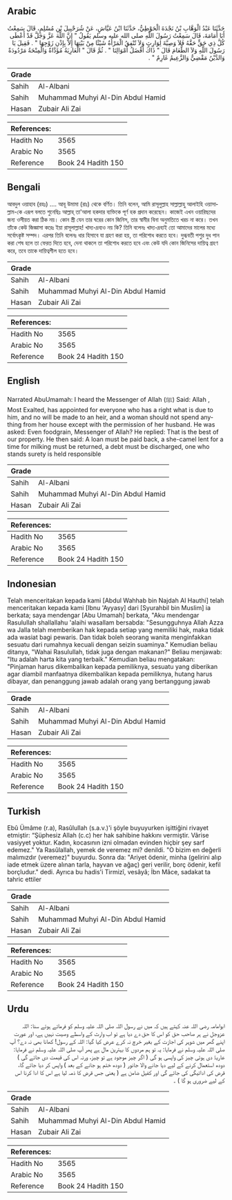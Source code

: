 ## Arabic


<div dir="rtl" lang="ar" style={{fontSize:'larger',backgroundColor:'#f8f9fa',padding:20}}>
حَدَّثَنَا عَبْدُ الْوَهَّابِ بْنُ نَجْدَةَ الْحَوْطِيُّ، حَدَّثَنَا ابْنُ عَيَّاشٍ، عَنْ شُرَحْبِيلَ بْنِ مُسْلِمٍ، قَالَ سَمِعْتُ أَبَا أُمَامَةَ، قَالَ سَمِعْتُ رَسُولَ اللَّهِ صلى الله عليه وسلم يَقُولُ ‏"‏ إِنَّ اللَّهَ عَزَّ وَجَلَّ قَدْ أَعْطَى كُلَّ ذِي حَقٍّ حَقَّهُ فَلاَ وَصِيَّةَ لِوَارِثٍ وَلاَ تُنْفِقُ الْمَرْأَةُ شَيْئًا مِنْ بَيْتِهَا إِلاَّ بِإِذْنِ زَوْجِهَا ‏"‏ ‏.‏ فَقِيلَ يَا رَسُولَ اللَّهِ وَلاَ الطَّعَامَ قَالَ ‏"‏ ذَاكَ أَفْضَلُ أَمْوَالِنَا ‏"‏ ‏.‏ ثُمَّ قَالَ ‏"‏ الْعَارِيَةُ مُؤَدَّاةٌ وَالْمِنْحَةُ مَرْدُودَةٌ وَالدَّيْنُ مَقْضِيٌّ وَالزَّعِيمُ غَارِمٌ ‏"‏ ‏.‏
</div>
<div style={{backgroundColor:'#f8f9fa',padding:20, marginBottom: 10}}><table> <thead> <tr> <th>Grade</th> <th></th> </tr> </thead> <tbody> <tr><td>Sahih</td><td>Al-Albani</td></tr><tr><td>Sahih</td><td>Muhammad Muhyi Al-Din Abdul Hamid</td></tr><tr><td>Hasan</td><td>Zubair Ali Zai</td></tr></tbody></table><table> <thead> <tr> <th>References:</th> <th></th> </tr> </thead> <tbody><tr><td>Hadith No</td><td>3565</td></tr><tr><td>Arabic No</td><td>3565</td></tr><tr><td>Reference</td><td>Book 24 Hadith 150</td></tr></tbody></table></div>

## Bengali


<div dir="ltr" lang="bn" style={{fontSize:'larger',backgroundColor:'#f8f9fa',padding:20}}>
আবদুল ওয়াহাব (রহঃ) .... আবূ উমামা (রাঃ) থেকে বর্ণিত। তিনি বলেন, আমি রাসূলুল্লাহ সাল্লাল্লাহু আলাইহি ওয়াসাল্লাম-কে এরূপ বলতে শুনেছিঃ আল্লাহ্‌ তা'আলা হকদার ব্যক্তিকে পূর্ণ হক প্রদান করেছেন। কাজেই এখন ওয়ারিছদের জন্য ওসীয়ত করা ঠিক নয়। কোন স্ত্রী যেন তার ঘরের কোন জিনিস, তার স্বামীর বিনা অনুমতিতে খরচ না করে। তখন তাঁকে কেউ জিজ্ঞাসা করেঃ ইয়া রাসূলাল্লাহ! খাদ্য-দ্রব্যও নয় কি? তিনি বলেনঃ খাদ্য-দ্রব্যই তো আমাদের মালের মধ্যে সর্বোৎকৃষ্ট সম্পদ। এরপর তিনি বলেনঃ ধার হিসাবে যা গ্রহণ করা হয়, তা পরিশোধ করতে হবে। দুগ্ধবতী পশুর দুধ পান করা শেষ হলে তা ফেরত দিতে হবে, দেনা থাকলে তা পরিশোধ করতে হবে এবং কেউ যদি কোন জিনিসের দায়িত্ব গ্রহণ করে, তবে তাকে দায়িত্বশীল হতে হবে।
</div>
<div style={{backgroundColor:'#f8f9fa',padding:20, marginBottom: 10}}><table> <thead> <tr> <th>Grade</th> <th></th> </tr> </thead> <tbody> <tr><td>Sahih</td><td>Al-Albani</td></tr><tr><td>Sahih</td><td>Muhammad Muhyi Al-Din Abdul Hamid</td></tr><tr><td>Hasan</td><td>Zubair Ali Zai</td></tr></tbody></table><table> <thead> <tr> <th>References:</th> <th></th> </tr> </thead> <tbody><tr><td>Hadith No</td><td>3565</td></tr><tr><td>Arabic No</td><td>3565</td></tr><tr><td>Reference</td><td>Book 24 Hadith 150</td></tr></tbody></table></div>

## English


<div dir="ltr" lang="en" style={{fontSize:'larger',backgroundColor:'#f8f9fa',padding:20}}>
Narrated AbuUmamah: I heard the Messenger of Allah (ﷺ) Said: Allah , Most Exalted, has appointed for everyone who has a right what is due to him, and no will be made to an heir, and a woman should not spend anything from her house except with the permission of her husband. He was asked: Even foodgrain, Messenger of Allah? He replied: That is the best of our property. He then said: A loan must be paid back, a she-camel lent for a time for milking must be returned, a debt must be discharged, one who stands surety is held responsible
</div>
<div style={{backgroundColor:'#f8f9fa',padding:20, marginBottom: 10}}><table> <thead> <tr> <th>Grade</th> <th></th> </tr> </thead> <tbody> <tr><td>Sahih</td><td>Al-Albani</td></tr><tr><td>Sahih</td><td>Muhammad Muhyi Al-Din Abdul Hamid</td></tr><tr><td>Hasan</td><td>Zubair Ali Zai</td></tr></tbody></table><table> <thead> <tr> <th>References:</th> <th></th> </tr> </thead> <tbody><tr><td>Hadith No</td><td>3565</td></tr><tr><td>Arabic No</td><td>3565</td></tr><tr><td>Reference</td><td>Book 24 Hadith 150</td></tr></tbody></table></div>

## Indonesian


<div dir="ltr" lang="id" style={{fontSize:'larger',backgroundColor:'#f8f9fa',padding:20}}>
Telah menceritakan kepada kami [Abdul Wahhab bin Najdah Al Hauthi] telah menceritakan kepada kami [Ibnu 'Ayyasy] dari [Syurahbil bin Muslim] ia berkata; saya mendengar [Abu Umamah] berkata, "Aku mendengar Rasulullah shallallahu 'alaihi wasallam bersabda: "Sesungguhnya Allah Azza wa Jalla telah memberikan hak kepada setiap yang memiliki hak, maka tidak ada wasiat bagi pewaris. Dan tidak boleh seorang wanita menginfakkan sesuatu dari rumahnya kecuali dengan seizin suaminya." Kemudian beliau ditanya, "Wahai Rasulullah, tidak juga dengan makanan?" Beliau menjawab: "Itu adalah harta kita yang terbaik." Kemudian beliau mengatakan: "Pinjaman harus dikembalikan kepada pemiliknya, sesuatu yang diberikan agar diambil manfaatnya dikembalikan kepada pemiliknya, hutang harus dibayar, dan penanggung jawab adalah orang yang bertanggung jawab
</div>
<div style={{backgroundColor:'#f8f9fa',padding:20, marginBottom: 10}}><table> <thead> <tr> <th>Grade</th> <th></th> </tr> </thead> <tbody> <tr><td>Sahih</td><td>Al-Albani</td></tr><tr><td>Sahih</td><td>Muhammad Muhyi Al-Din Abdul Hamid</td></tr><tr><td>Hasan</td><td>Zubair Ali Zai</td></tr></tbody></table><table> <thead> <tr> <th>References:</th> <th></th> </tr> </thead> <tbody><tr><td>Hadith No</td><td>3565</td></tr><tr><td>Arabic No</td><td>3565</td></tr><tr><td>Reference</td><td>Book 24 Hadith 150</td></tr></tbody></table></div>

## Turkish


<div dir="ltr" lang="tr" style={{fontSize:'larger',backgroundColor:'#f8f9fa',padding:20}}>
Ebû Ümâme (r.a), Rasûlullah (s.a.v.)'i şöyle buyuyurken işittiğini rivayet etmiştir: “Şüphesiz Allah (c.c) her hak sahibine hakkını vermiştir. Vârise vasiyyet yoktur. Kadın, kocasının izni olmadan evinden hiçbir şey sarf edemez." Ya Rasûlallah, yemek de veremez mi? denildi. "O bizim en değerli malımızdır (veremez)" buyurdu. Sonra da: "Ariyet ödenir, minha (gelirini alıp iade etmek üzere alınan tarla, hayvan ve ağaç) geri verilir, borç ödenir, kefil borçludur." dedi. Ayrıca bu hadis'i Tirmizî, vesâyâ; İbn Mâce, sadakat ta tahric ettiler
</div>
<div style={{backgroundColor:'#f8f9fa',padding:20, marginBottom: 10}}><table> <thead> <tr> <th>Grade</th> <th></th> </tr> </thead> <tbody> <tr><td>Sahih</td><td>Al-Albani</td></tr><tr><td>Sahih</td><td>Muhammad Muhyi Al-Din Abdul Hamid</td></tr><tr><td>Hasan</td><td>Zubair Ali Zai</td></tr></tbody></table><table> <thead> <tr> <th>References:</th> <th></th> </tr> </thead> <tbody><tr><td>Hadith No</td><td>3565</td></tr><tr><td>Arabic No</td><td>3565</td></tr><tr><td>Reference</td><td>Book 24 Hadith 150</td></tr></tbody></table></div>

## Urdu


<div dir="rtl" lang="ur" style={{fontSize:'larger',backgroundColor:'#f8f9fa',padding:20}}>
ابوامامہ رضی اللہ عنہ کہتے ہیں کہ میں نے رسول اللہ صلی اللہ علیہ وسلم کو فرماتے ہوئے سنا: اللہ عزوجل نے ہر صاحب حق کو اس کا حق دے دیا ہے تو اب وارث کے واسطے وصیت نہیں ہے، اور عورت اپنے گھر میں شوہر کی اجازت کے بغیر خرچ نہ کرے عرض کیا گیا: اللہ کے رسول! کھانا بھی نہ دے؟ آپ صلی اللہ علیہ وسلم نے فرمایا: یہ تو ہم مردوں کا بہترین مال ہے پھر آپ صلی اللہ علیہ وسلم نے فرمایا: عاریۃً دی ہوئی چیز کی واپسی ہو گی ( اگر چیز موجود ہے تو چیز، ورنہ اس کی قیمت دی جائے گی ) دودھ استعمال کرنے کے لیے دیا جانے والا جانور ( دودھ ختم ہو جانے کے بعد ) واپس کر دیا جائے گا، قرض کی ادائیگی کی جائے گی اور کفیل ضامن ہے ( یعنی جس قرض کا ذمہ لیا ہے اس کا ادا کرنا اس کے لیے ضروری ہو گا ) ۔
</div>
<div style={{backgroundColor:'#f8f9fa',padding:20, marginBottom: 10}}><table> <thead> <tr> <th>Grade</th> <th></th> </tr> </thead> <tbody> <tr><td>Sahih</td><td>Al-Albani</td></tr><tr><td>Sahih</td><td>Muhammad Muhyi Al-Din Abdul Hamid</td></tr><tr><td>Hasan</td><td>Zubair Ali Zai</td></tr></tbody></table><table> <thead> <tr> <th>References:</th> <th></th> </tr> </thead> <tbody><tr><td>Hadith No</td><td>3565</td></tr><tr><td>Arabic No</td><td>3565</td></tr><tr><td>Reference</td><td>Book 24 Hadith 150</td></tr></tbody></table></div>